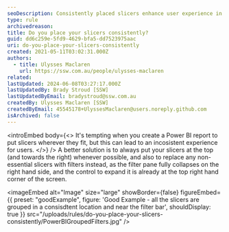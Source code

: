 ```yaml
---
seoDescription: Consistently placed slicers enhance user experience in Power BI reports by streamlining navigation and discovery.
type: rule
archivedreason:
title: Do you place your slicers consistently?
guid: dd6c259e-5fd9-4629-bfa5-dd7523975aac
uri: do-you-place-your-slicers-consistently
created: 2021-05-11T03:02:31.000Z
authors:
  - title: Ulysses Maclaren
    url: https://ssw.com.au/people/ulysses-maclaren
related:
lastUpdated: 2024-06-08T03:27:17.000Z
lastUpdatedBy: Brady Stroud [SSW]
lastUpdatedByEmail: bradystroud@ssw.com.au
createdBy: Ulysses Maclaren [SSW]
createdByEmail: 45545178+UlyssesMaclaren@users.noreply.github.com
isArchived: false
---
```


<introEmbed
  body={<>
It's tempting when you create a Power BI report to put slicers wherever they fit, but this can lead to an incosistent experience for users.
  </>}
/>
A better solution is to always put your slicers at the top (and towards the right) whenever possible, and also to replace any non-essential slicers with filters instead, as the filter pane fully collapses on the right hand side, and the control to expand it is already at the top right hand corner of the screen.

<imageEmbed
  alt="Image"
  size="large"
  showBorder={false}
  figureEmbed={{
    preset: "goodExample",
    figure: 'Good Example - all the slicers are grouped in a consisdtent location and near the filter bar',
    shouldDisplay: true
  }}
  src="/uploads/rules/do-you-place-your-slicers-consistently/PowerBIGroupedFilters.jpg"
/>
